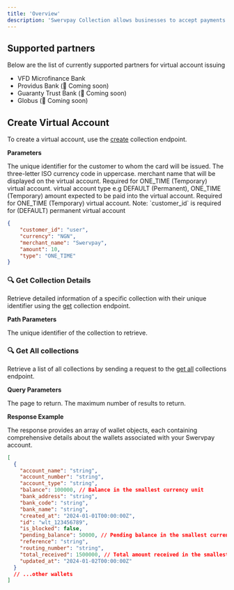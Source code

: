 ```yaml
---
title: 'Overview'
description: 'Swervpay Collection allows businesses to accept payments from their customers using virtual accounts & payment link.'
---
```


## Supported partners

Below are the list of currently supported partners for virtual account issuing

- VFD Microfinance Bank
- Providus Bank (🚧 Coming soon)
- Guaranty Trust Bank (🚧 Coming soon)
- Globus (🚧 Coming soon)


## Create Virtual Account

To create a virtual account, use the [create](/api-reference/collections/create) collection endpoint.

**Parameters**

<ParamField body="customer_id" type="string">
  The unique identifier for the customer to whom the card will be issued.
</ParamField>

<ParamField body="currency" type="string" required>
  The three-letter ISO currency code in uppercase.
</ParamField>

<ParamField body="merchant_name" type="string">
  merchant name that will be displayed on the virtual account. Required for ONE_TIME (Temporary) virtual account.
</ParamField>

<ParamField body="type" type="string" required>
  virtual account type e.g DEFAULT (Permanent), ONE_TIME (Temporary)
</ParamField>

<ParamField body="amount" type="integer">
  amount expected to be paid into the virtual account. Required for ONE_TIME (Temporary) virtual account.
</ParamField>


<Note>
Note: `customer_id` is required for (DEFAULT) permanent virtual account
</Note>

```JSON Request Body
{
    "customer_id": "user",
    "currency": "NGN",
    "merchant_name": "Swervpay",
    "amount": 10,
    "type": "ONE_TIME"
}
```

### 🔍 Get Collection Details
Retrieve detailed information of a specific collection with their unique identifier using the [get](/api-reference/collections/get) collection endpoint.

**Path Parameters**

<ParamField path="id" type="string" required>
 The unique identifier of the collection to retrieve.
</ParamField>


### 🔍 Get All collections

Retrieve a list of all collections by sending a request to the [get all](/api-reference/collections/get-all-collections) collections endpoint.

**Query Parameters**

<ParamField query="page" type="string" default={1} required>
  The page to return.
</ParamField>


<ParamField query="limit" type="string" default={10} required>
   The maximum number of results to return.
</ParamField>

**Response Example**

The response provides an array of wallet objects, each containing comprehensive details about the wallets associated with your Swervpay account.

```json Response
[
  {
    "account_name": "string",
    "account_number": "string",
    "account_type": "string",
    "balance": 100000, // Balance in the smallest currency unit
    "bank_address": "string",
    "bank_code": "string",
    "bank_name": "string",
    "created_at": "2024-01-01T00:00:00Z",
    "id": "wlt_123456789",
    "is_blocked": false,
    "pending_balance": 50000, // Pending balance in the smallest currency unit
    "reference": "string",
    "routing_number": "string",
    "total_received": 1500000, // Total amount received in the smallest currency unit
    "updated_at": "2024-01-02T00:00:00Z"
  }
  // ...other wallets
]
